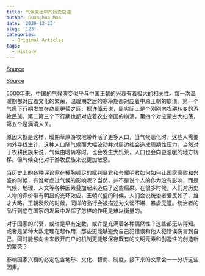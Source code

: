 ```yaml
---
title: 气候变迁中的历史启迪
author: Guanghua Mao
date: '2020-12-23'
slug: '123'
categories:
  - Original Articles
tags:
  - History
---
```


[Source](https://www.sohu.com/a/223781296_313170)

[Source](http://headsalon.org/archives/4829.html#comments)

5000年来，中国的气候演变似乎与中国王朝的兴衰有着极大的相关性。每一次温暖期都对应着文化的繁荣，温暖期之后的寒冷期都对应着中原王朝的崩溃。第一个气瘟下行期发生在商周更替之际，据许倬云说，周实际上是个刚刚向农耕转变的游牧民族，第二第三个下行期也都对应着农业帝国的崩溃，第四个对应蒙古大扫荡，第五个是满清入关。

原因大抵是这样，暖期草原游牧地带养活了更多人口，当气候恶化时，这些人需要向外寻找生计，这种人口随气候而大幅波动并对周边社会造成周期性压力。当然对于农耕民族来说，气候由暖转寒时，也会发生大饥荒，人口也会向更温暖的地方转移。但气候变化对于游牧民族来说更加敏感。

当历史上的各种评论家在捶胸顿足的批判暴君和夸耀明君如何如何让国家衰败和兴盛的时候，有谁考虑过气候的影响呢？当然，并不是说个人的作为没有影响，而是气候、地理、人文等各种因素叠加起来造成了这些后果。在很多时候，人们对历史人物的评价带有明显的光环效应，王朝兴盛的时候，人们会说统治者爱民如子、雄才大略，王朝衰败的时候，同样的品行会被描述为文弱不堪、暴虐无道。统治者的品行到底在国家的发展中发挥了怎样的作用是难以衡量的。

对于国家的兴衰，或许是早有定数，或许是充满着各种偶然性？这些都无从得知。或者是某种大数定理在起作用，那些更能够避免自己犯错误和他人犯错误伤害到自己，同时能够向未来敞开门户的机制更能够保存既有的文明元素和创造性的创造新的繁荣？

影响国家兴衰的必定包含地形、文化、智商、制度，接下来的文章会一一分析这些因素。